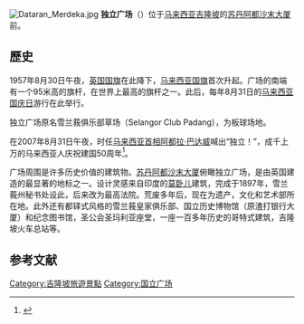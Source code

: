{{noteTA
|G1=melayu}}
[[Image:Dataran_Merdeka.jpg|thumb]]
{{maplink|frame=yes|frame-width=230|zoom=16|type=shape|text=地图}}
'''独立广场'''（{{lang-ms|Dataran Merdeka}}）位于[[马来西亚|马来西亚]][[吉隆坡|吉隆坡]]的[[苏丹阿都沙末大厦|苏丹阿都沙末大厦]]前。

==歷史==
1957年8月30日午夜，[[英国国旗|英国国旗]]在此降下，[[马来西亚国旗|马来西亚国旗]]首次升起。广场的南端有一个95米高的旗杆，在世界上最高的旗杆之一。此后，每年8月31日的[[马来西亚国庆日|马来西亚国庆日]]游行在此举行。

独立广场原名雪兰莪俱乐部草场（Selangor Club Padang），为板球场地。

在2007年8月31日午夜，时任[[马来西亚首相|马来西亚首相]][[阿都拉·巴达威|阿都拉·巴达威]]喊出“独立！”，成千上万的马来西亚人庆祝建国50周年<ref>{{Cite web |url=http://news.bbc.co.uk/2/hi/asia-pacific/6970348.stm |title=BBC NEWS, Malaysia marks 50 years as nation |accessdate=2011-12-15 |archive-date=2011-02-15 |archive-url=https://www.webcitation.org/5wWfJNP3z?url=http://news.bbc.co.uk/2/hi/asia-pacific/6970348.stm |dead-url=no }}</ref>。

广场周围是许多历史价值的建筑物。[[苏丹阿都沙末大厦|苏丹阿都沙末大厦]]俯瞰独立广场，是由英国建造的最显著的地标之一。设计灵感来自印度的[[莫卧儿|莫卧儿]]建筑，完成于1897年，雪兰莪州秘书处设此，后来改为最高法院。荒废多年后，现在为遗产，文化和艺术部所在地。此外还有都铎式风格的雪兰莪皇家俱乐部、国立历史博物馆（原渣打银行大厦）和纪念图书馆，圣公会圣玛利亚座堂，一座一百多年历史的哥特式建筑，吉隆坡火车总站等。

==参考文献==
<references />
{{commonscat|Dataran Merdeka}}

{{Coord|3|8|55|N|101|41|38|E|display=title}}

[[Category:吉隆坡旅遊景點|Category:吉隆坡旅遊景點]]
[[Category:国立广场|Category:国立广场]]